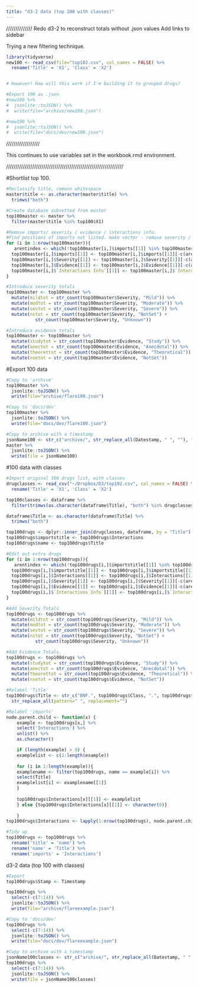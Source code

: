 ```yaml
---
title: "d3-2 data (top 100 with classes)"
---
```


//////////////
Redo d3-2 to reconstruct totals without .json values
Add links to sidebar

Trying a new filtering technique.
```r
library(tidyverse)
new100 <- read_csv(file="top102.csv", col_names = FALSE) %>%
  rename('Title' = 'X1', 'Class' = 'X2')


# However! How will this work if I'm building it to grouped drugs?

#Export 100 as .json
#new100 %>%
#  jsonlite::toJSON() %>%
#  write(file="archive/new100.json")

#new100 %>%
#  jsonlite::toJSON() %>%
#  write(file="docs/dev/new100.json")
```


//////////////////

This continues to use variables set in the workbook.rmd environment.

///////////////////////////////////////////////////////////////

#Shortlist top 100.
```r
#Reclassify title, remove whitespace
master$title <- as.character(master$title) %>%
  trimws("both")

#Create database subsetted from master
top100master <- master %>%
  filter(master$title %in% top100$X1)

#Remove imports/ severity / evidence / interactions info.
#Find positions of imports not listed. make vector - remove severity / evidence / interactions info.
for (i in 1:nrow(top100master)){
   arentindex <- which(!top100master[i,]$imports[[1]] %in% top100master$name)
  top100master[i,]$imports[[1]] <- top100master[i,]$imports[[1]][-c(arentindex)]
  top100master[i,]$Severity[[1]] <- top100master[i,]$Severity[[1]][-c(arentindex)]
  top100master[i,]$Evidence[[1]] <- top100master[i,]$Evidence[[1]][-c(arentindex)]
  top100master[i,]$`Interactions Info`[[1]] <- top100master[i,]$`Interactions Info`[[1]][-c(arentindex)]
}

#Introduce severity totals
top100master <- top100master %>%
  mutate(mildtot = str_count(top100master$Severity, "Mild")) %>%
  mutate(modtot = str_count(top100master$Severity, "Moderate")) %>%
  mutate(sevtot = str_count(top100master$Severity, "Severe")) %>%
  mutate(nstot = str_count(top100master$Severity, "NotSet") + 
           str_count(top100master$Severity, "Unknown"))

#Introduce evidence totals
top100master <- top100master %>%
  mutate(studytot = str_count(top100master$Evidence, "Study")) %>%
  mutate(anectot = str_count(top100master$Evidence, "Anecdotal")) %>%
  mutate(theorettot = str_count(top100master$Evidence, "Theoretical")) %>%
  mutate(nsetot = str_count(top100master$Evidence, "NotSet"))
```

#Export 100 data
```r
#Copy to 'archive'
top100master %>%
  jsonlite::toJSON() %>%
  write(file="archive/flare100.json")

#Copy to 'docs/dev'
top100master %>%
  jsonlite::toJSON() %>%
  write(file="docs/dev/flare100.json")

#Copy to archive with a timestamp
jsonName100 <- str_c("archive/", str_replace_all(Datestamp, " ", ""), "flare100.json")
master %>%
  jsonlite::toJSON() %>%
  write(file = jsonName100)
```

#100 data with classes
```r
#Import original 100 drugs list, with classes
drugclasses <- read_csv("~/Dropbox/D3/top102.csv", col_names = FALSE) %>%
  rename('Title' = 'X1', 'Class' = 'X2')

top100classes <- dataframe %>%
  filter(trimws(as.character(dataframe$Title), "both") %in% drugclasses$Title)

dataframe$Title <- as.character(dataframe$Title) %>%
  trimws("both")

top100drugs <- dplyr::inner_join(drugclasses, dataframe, by = "Title")
top100drugs$importstitle <- top100drugs$Interactions
top100drugs$name <- top100drugs$Title

#Edit out extra drugs 
for (i in 1:nrow(top100drugs)){
   arentindex <- which(!top100drugs[i,]$importstitle[[1]] %in% top100drugs$Title)
  top100drugs[i,]$importstitle[[1]] <- top100drugs[i,]$importstitle[[1]][-c(arentindex)]
  top100drugs[i,]$Interactions[[1]] <- top100drugs[i,]$Interactions[[1]][-c(arentindex)]
  top100drugs[i,]$Severity[[1]] <- top100drugs[i,]$Severity[[1]][-c(arentindex)]
  top100drugs[i,]$Evidence[[1]] <- top100drugs[i,]$Evidence[[1]][-c(arentindex)]
  top100drugs[i,]$`Interactions Info`[[1]] <- top100drugs[i,]$`Interactions Info`[[1]][-c(arentindex)]
}

#Add Severity Totals
top100drugs <- top100drugs %>%
  mutate(mildtot = str_count(top100drugs$Severity, "Mild")) %>%
  mutate(modtot = str_count(top100drugs$Severity, "Moderate")) %>%
  mutate(sevtot = str_count(top100drugs$Severity, "Severe")) %>%
  mutate(nstot = str_count(top100drugs$Severity, "NotSet") + 
           str_count(top100drugs$Severity, "Unknown"))

#Add Evidence Totals
top100drugs <- top100drugs %>%
  mutate(studytot = str_count(top100drugs$Evidence, "Study")) %>%
  mutate(anectot = str_count(top100drugs$Evidence, "Anecdotal")) %>%
  mutate(theorettot = str_count(top100drugs$Evidence, "Theoretical")) %>%
  mutate(nsetot = str_count(top100drugs$Evidence, "NotSet"))

#Relabel 'Title'
top100drugs$Title <- str_c("BNF.", top100drugs$Class, ".", top100drugs$name) %>%
  str_replace_all(pattern=" ", replacement="")

#Relabel 'imports'
node.parent.child <- function(x) {
    example <- top100drugs[x,] %>%
    select('Interactions') %>%
    unlist() %>%
    as.character() 

    if (length(example) > 0) {
    examplelist <- c(1:length(example))
    
    for (i in 1:length(example)){
    examplename <- filter(top100drugs, name == example[i]) %>%
    select(Title)
    examplelist[i] <- examplename[[1]]
    }
    
    top100drugs$Interactions[x][[1]] <- examplelist
    } else {top100drugs$Interactions[x][[1]] <- character(0)}
    
    }
top100drugs$Interactions <- lapply(1:nrow(top100drugs), node.parent.child)

#Tidy up
top100drugs <- top100drugs %>%
  rename('title' = 'name') %>%
  rename('name' = 'Title') %>%
  rename('imports' = 'Interactions')
```

d3-2 data (top 100 with classes)
```r
#Export
top100drugs$Stamp <- Timestamp

top100drugs %>%
  select(-c(7:14)) %>%
  jsonlite::toJSON() %>%
  write(file="archive/flareexample.json")

#Copy to 'docs/dev'
top100drugs %>%
  select(-c(7:14)) %>%
  jsonlite::toJSON() %>%
  write(file="docs/dev/flareexample.json")

#Copy to archive with a timestamp
jsonName100classes <- str_c("archive/", str_replace_all(Datestamp, " ", ""), "flareexample.json")
top100drugs %>%
  select(-c(7:14)) %>%
  jsonlite::toJSON() %>%
  write(file = jsonName100classes)
```
